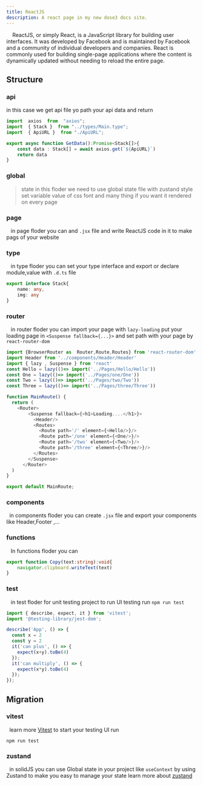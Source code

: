 ```yaml
---
title: ReactJS
description: A react page in my new dose3 docs site.
---
```


&nbsp;&nbsp;&nbsp; ReactJS, or simply React, is a JavaScript library for building user interfaces. It was developed by Facebook and is maintained by Facebook and a community of individual developers and companies. React is commonly used for building single-page applications where the content is dynamically updated without needing to reload the entire page.

## Structure

### api
in this case we get api file yo path your api data and return
```ts
import  axios  from  "axios";
import  { Stack }  from "../types/Main.type";
import  { ApiURL }  from "./ApiURL";

export async function GetData():Promise<Stack[]>{
    const data : Stack[] = await axios.get(`${ApiURL}`)
    return data
}
```
### global
> state
>    in this floder we need to use global state file with zustand
> style
>   set variable value of css font and many thing if you want it rendered on every page
### page
&nbsp;&nbsp; in page floder you can  and `.jsx` file and write ReactJS code in it to make pags of your website

### type
&nbsp;&nbsp; in type floder you can set your type interface and export or declare module,value with `.d.ts` file
```ts
export interface Stack{ 
    name: any, 
    img: any 
}
```

### router
&nbsp;&nbsp; in router floder you can import your page with `lazy-loading` put your loading page in `<Suspense fallback={...}>` and set path with your page by `react-router-dom`
```ts
import {BrowserRouter as  Router,Route,Routes} from 'react-router-dom'
import Header from '../components/Header/Header'
import { lazy , Suspense } from 'react'
const Hello = lazy(()=> import('../Pages/Hello/Hello'))
const One = lazy(()=> import('../Pages/one/One'))
const Two = lazy(()=> import('../Pages/two/Two'))
const Three = lazy(()=> import('../Pages/three/Three'))

function MainRoute() {
  return (
    <Router>
        <Suspense fallback={<h1>Loading....</h1>}>
          <Header/>
          <Routes>
            <Route path='/' element={<Hello/>}/>
            <Route path='/one' element={<One/>}/>
            <Route path='/two' element={<Two/>}/>
            <Route path='/three' element={<Three/>}/>
          </Routes>
        </Suspense>
      </Router>
  )
}

export default MainRoute;
```

### components
&nbsp;&nbsp;in components floder you can create `.jsx` file and export your components like Header,Footer ,...

### functions
&nbsp;&nbsp; In functions floder you can
```ts
export function Copy(text:string):void{
    navigator.clipboard.writeText(text)
}
```
### test
&nbsp;&nbsp; in test floder for unit testing project to run UI testing run `npm run test`
```ts
import { describe, expect, it } from 'vitest';
import '@testing-library/jest-dom';

describe('App', () => {
  const x = 2
  const y = 2
  it('can plus', () => {
    expect(x+y).toBe(4)
  });
  it('can multiply', () => {
    expect(x*y).toBe(4)
  });
});
```

## Migration
### vitest
&nbsp;&nbsp;learn more <a href="https://vitest.dev/">Vitest</a> to start your testing UI run

```shell title="run unit test"
npm run test
```
### zustand
&nbsp;&nbsp;in solidJS you can use Global state in your project like `useContext` by using Zustand to make you easy to manage your state learn more about <a href="https://docs.pmnd.rs/zustand/getting-started/introduction">zustand</a>